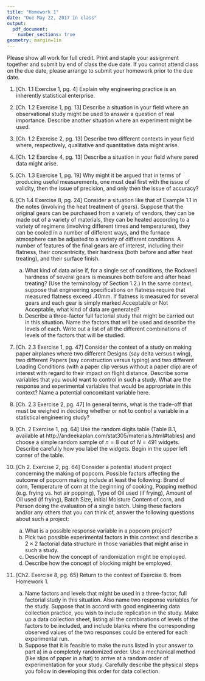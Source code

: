 ```yaml
---
title: "Homework 1"
date: "Due May 22, 2017 in class"
output: 
  pdf_document:
    number_sections: true
geometry: margin=1in
---
```


Please show all work for full credit. Print and staple your assignment together and submit by end of class the due date. If you cannot attend class on the due date, please arrange to submit your homework prior to the due date.

1. [Ch. 1.1 Exercise 1, pg. 4] Explain why engineering practice is an inherently statistical enterprise.

1. [Ch. 1.2 Exercise 1, pg. 13] Describe a situation in your field where an observational study might be used to answer a question of real importance. Describe another situation where an experiment might be used.

1. [Ch. 1.2 Exercise 2, pg. 13] Describe two different contexts in your field where, respectively, qualitative and quantitative data might arise.

1. [Ch. 1.2 Exercise 4, pg. 13] Describe a situation in your field where pared data might arise.

1. [Ch. 1.3 Exercise 1, pg. 19] Why might it be argued that in terms of producing useful measurements, one must deal first with the issue of validity, then the issue of precision, and only then the issue of accuracy?

1. [Ch 1.4 Exercise 8, pg. 24] Consider a situation like that of Example 1.1 in the notes (involving the heat treatment of gears). Suppose that the original gears can be purchased from a variety of vendors, they can be made out of a variety of materials, they can be heated according to a variety of regimens (involving different times and temperatures), they can be cooled in a number of different ways, and the furnace atmosphere can be adjusted to a variety of different conditions. A number of features of the final gears are of interest, including their flatness, their concentricity, their hardness (both before and after heat treating), and their surface finish.
    a) What kind of data arise if, for a single set of conditions, the Rockwell hardness of several gears is measures both before and after head treating? (Use the terminology of Section 1.2.) In the same context, suppose that engineering specifications on flatness require that measured flatness exceed .40mm. If flatness is measured for several gears and each gear is simply marked Acceptable or Not Acceptable, what kind of data are generated?
    b) Describe a three-factor full factorial study that might be carried out in this situation. Name the factors that will be used and describe the levels of each. Write out a list of all the different combinations of levels of the factors that will be studied.
    
1.  [Ch. 2.3 Exercise 1, pg. 47] Consider the context of a study on making paper airplanes where two different Designs (say delta versus t wing), two different Papers (say construction versus typing) and two different Loading Conditions (with a paper clip versus without a paper clip) are of interest with regard to their impact on flight distance. Describe some variables that you would want to control in such a study. What are the response and experimental variables that would be appropriate in this context? Name a potential concomitant variable here.

1. [Ch. 2.3 Exercise 2, pg. 47] In general terms, what is the trade-off that must be weighed in deciding whether or not to control a variable in a statistical engineering study?

1. [Ch. 2 Exercise 1, pg. 64] Use the random digits table (Table B.1, available at http://andeekaplan.com/stat305/materials.html#tables) and choose a simple random sample of $n = 8$ out of $N = 491$ widgets. Describe carefully how you label the widgets. Begin in the upper left corner of the table. 

1. [Ch 2. Exercise 2, pg. 64] Consider a potential student project concerning the making of popcorn. Possible factors affecting the outcome of popcorn making include at least the following: Brand of corn, Temperature of corn at the beginning of cooking, Popping method (e.g. frying vs. hot air popping), Type of Oil used (if frying), Amount of Oil used (if frying), Batch Size, initial Moisture Content of corn, and Person doing the evaluation of a single batch. Using these factors and/or any others that you can think of, answer the following questions about such a project:
    a) What is a possible response variable in a popcorn project?
    b) Pick two possible experimental factors in this context and describe a $2 \times 2$ factorial data structure in those variables that might arise in such a study.
    c) Describe how the concept of randomization might be employed.
    d) Describe how the concept of blocking might be employed.
    
1. [Ch2. Exercise 8, pg. 65] Return to the context of Exercise 6. from Homework 1.
    a) Name factors and levels that might be used in a three-factor, full factorial study in this situation. Also name two response variables for the study. Suppose that in accord with good engineering data collection practice, you wish to include replication in the study. Make up a data collection sheet, listing all the combinations of levels of the factors to be included, and include blanks where the corresponding observed values of the two responses could be entered for each experimental run.
    b) Suppose that it is feasible to make the runs listed in your answer to part a) in a completely randomized order. Use a mechanical method (like slips of paper in a hat) to arrive at a random order of experimentation for your study. Carefully describe the physical steps you follow in developing this order for data collection.
